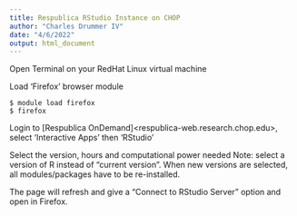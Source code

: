 ```yaml
---
title: Respublica RStudio Instance on CHOP
author: "Charles Drummer IV"
date: "4/6/2022"
output: html_document
---
```


Open Terminal on your RedHat Linux virtual machine

Load 'Firefox' browser module
```loading
$ module load firefox
$ firefox
```

Login to [Respublica OnDemand]<respublica-web.research.chop.edu>, select 'Interactive Apps' then 'RStudio'

Select the version, hours and computational power needed
Note: select a version of R instead of "current version".  When new versions are selected, all modules/packages have to be re-installed.

The page will refresh and give a "Connect to RStudio Server" option and open in Firefox.